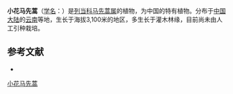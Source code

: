 {{Speciesbox
| name = 小花马先蒿
| status = 
| status_system = 
| image =
| genus = Pedicularis
| species = micrantha
| authority = Li
}}

'''小花马先蒿'''（[[学名|学名]]：{{lang|la|''Pedicularis micrantha''}}）是[[列当科|列当科]][[马先蒿属|马先蒿属]]的植物，为中国的特有植物。分布于[[中国大陆|中国大陆]]的[[云南|云南]]等地，生长于海拔3,100米的地区，多生长于灌木林缘，目前尚未由人工引种栽培。

== 参考文献 ==
<div class="references-small">
* {{cite web| url =http://www.bioinfo.cn/db05/KmzwSpecies.php?action=view&id=20326| title =小花马先蒿| work =《中国高等植物数据库全库》| publisher =中国科学院微生物研究所| author =昆明植物研究所| accessdate =2009-02-25| deadurl =yes| archiveurl =https://web.archive.org/web/20160305035547/http://www.bioinfo.cn/db05/KmzwSpecies.php?action=view&id=20326| archivedate =2016-03-05}}
</div>
{{Taxonbar|from=Q15230821}}

[[Category:马先蒿属|小花马先蒿]]


{{植物小作品}}